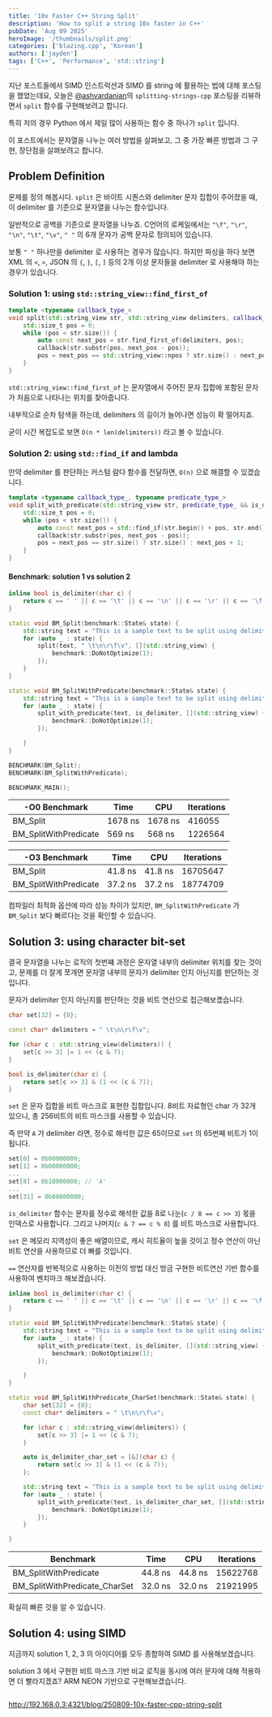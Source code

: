 ```yaml
---
title: '10x Faster C++ String Split'
description: 'How to split a string 10x faster in C++'
pubDate: 'Aug 09 2025'
heroImage: '/thumbnails/split.png'
categories: ['blazing.cpp', 'Korean']
authors: ['jayden']
tags: ['C++', 'Performance', 'std::string']
---
```


지난 포스트들에서 SIMD 인스트럭션과 SIMD 를 string 에 활용하는 법에 대해 포스팅을 했었는데요, 오늘은 [@ashvardanian](https://ashvardanian.com/posts/splitting-strings-cpp/)의 `splitting-strings-cpp` 포스팅을 리뷰하면서 `split` 함수를 구현해보려고 합니다.

특히 저의 경우 Python 에서 제일 많이 사용하는 함수 중 하나가 `split` 입니다.

이 포스트에서는 문자열을 나누는 여러 방법을 살펴보고, 그 중 가장 빠른 방법과 그 구현, 장단점을 살펴보려고 합니다.

## Problem Definition

문제를 정의 해봅시다. `split` 은 바이트 시퀀스와 delimiter 문자 집합이 주어졌을 때, 이 delimiter 를 기준으로 문자열을 나누는 함수입니다.

일반적으로 공백을 기준으로 문자열을 나누죠. C언어의 로케일에서는 `"\f"`, `"\r"`, `"\n"`, `"\t"`, `"\v"`, `" "` 의 6개 문자가 공백 문자로 정의되어 있습니다.

보통 `" "` 하나만을 delimiter 로 사용하는 경우가 많습니다. 하지만 파싱을 하다 보면 XML 의 `<`, `>`, JSON 의 `{`, `}`, `[`, `]` 등의 2개 이상 문자들을 delimiter 로 사용해야 하는 경우가 있습니다.

### Solution 1: using `std::string_view::find_first_of`

```cpp
template <typename callback_type_>
void split(std::string_view str, std::string_view delimiters, callback_type_ && callback) {
    std::size_t pos = 0;
    while (pos < str.size()) {
        auto const next_pos = str.find_first_of(delimiters, pos);
        callback(str.substr(pos, next_pos - pos));
        pos = next_pos == std::string_view::npos ? str.size() : next_pos + 1;
    }
}
```

`std::string_view::find_first_of` 는 문자열에서 주어진 문자 집합에 포함된 문자가 처음으로 나타나는 위치를 찾아줍니다.

내부적으로 순차 탐색을 하는데, delimiters 의 길이가 늘어나면 성능이 확 떨어지죠. 

굳이 시간 복잡도로 보면 `O(n * len(delimiters))` 라고 볼 수 있습니다.

### Solution 2: using `std::find_if` and lambda

만약 delimiter 를 판단하는 커스텀 람다 함수를 전달하면, `O(n)` 으로 해결할 수 있겠습니다.

```cpp
template <typename callback_type_, typename predicate_type_>
void split_with_predicate(std::string_view str, predicate_type_ && is_delimiter, callback_type_ && callback) {
    std::size_t pos = 0;
    while (pos < str.size()) {
        auto const next_pos = std::find_if(str.begin() + pos, str.end(), is_delimiter) - str.begin();
        callback(str.substr(pos, next_pos - pos));
        pos = next_pos == str.size() ? str.size() : next_pos + 1;
    }
}
```

#### Benchmark: solution 1 vs solution 2

```cpp
inline bool is_delimiter(char c) {
    return c == ' ' || c == '\t' || c == '\n' || c == '\r' || c == '\f' || c == '\v';
}

static void BM_Split(benchmark::State& state) {
    std::string text = "This is a sample text to be split using delimiters.";
    for (auto _ : state) {
        split(text, " \t\n\r\f\v", [](std::string_view) {
            benchmark::DoNotOptimize(1);
        });
    }
}

static void BM_SplitWithPredicate(benchmark::State& state) {
    std::string text = "This is a sample text to be split using delimiters.";
    for (auto _ : state) {
        split_with_predicate(text, is_delimiter, [](std::string_view) {
            benchmark::DoNotOptimize(1);
        });

    }
}

BENCHMARK(BM_Split);
BENCHMARK(BM_SplitWithPredicate);

BENCHMARK_MAIN();
```



| **-O0** Benchmark      | Time   | CPU   | Iterations |
|-------------------------|--------|-------|------------|
| BM_Split                | 1678 ns| 1678 ns| 416055     |
| BM_SplitWithPredicate   | 569 ns | 568 ns | 1226564    |



| **-O3** Benchmark       | Time   | CPU   | Iterations |
|-------------------------|--------|-------|------------|
| BM_Split                | 41.8 ns| 41.8 ns| 16705647   |
| BM_SplitWithPredicate   | 37.2 ns| 37.2 ns| 18774709   |

컴파일러 최적화 옵션에 따라 성능 차이가 있지만, `BM_SplitWithPredicate` 가 `BM_Split` 보다 빠르다는 것을 확인할 수 있습니다.

## Solution 3: using character bit-set

결국 문자열을 나누는 로직의 첫번쨰 과정은 문자열 내부의 delimiter 위치를 찾는 것이고, 문제를 더 잘게 쪼개면 문자열 내부의 문자가 delimiter 인지 아닌지를 판단하는 것입니다.

문자가 delimiter 인지 아닌지를 판단하는 것을 비트 연산으로 접근해보곘습니다.

```cpp
char set[32] = {0};

const char* delimiters = " \t\n\r\f\v";

for (char c : std::string_view(delimiters)) {
    set[c >> 3] |= 1 << (c & 7);
}

bool is_delimiter(char c) {
    return set[c >> 3] & (1 << (c & 7));
}
```

`set` 은 문자 집합을 비트 마스크로 표현한 집합입니다. 8비트 자료형인 char 가 32개 있으니, 총 256비트의 비트 마스크를 사용할 수 있습니다.

즉 만약 `A` 가 delimiter 라면, 정수로 해석한 값은 65이므로 `set` 의 65번째 비트가 1이 됩니다.

```cpp
set[0] = 0b00000000;
set[1] = 0b00000000;
...
set[8] = 0b10000000; // 'A'
...
set[31] = 0b00000000;
```

`is_delimiter` 함수는 문자를 정수로 해석한 값을 8로 나눈(`c / 8 == c >> 3`) 몫을 인덱스로 사용합니다. 그리고 나머지(`c & 7 == c % 8`) 를 비트 마스크로 사용합니다.

`set` 은 메모리 지역성이 좋은 배열이므로, 캐시 히트율이 높을 것이고 정수 연산이 아닌 비트 연산을 사용하므로 더 빠를 것입니다.

`==` 연산자를 반복적으로 사용하는 이전의 방법 대신 방금 구현한 비트연산 기반 함수를 사용하여 벤치마크 해보겠습니다.

```cpp
inline bool is_delimiter(char c) {
    return c == ' ' || c == '\t' || c == '\n' || c == '\r' || c == '\f' || c == '\v';
}

static void BM_SplitWithPredicate(benchmark::State& state) {
    std::string text = "This is a sample text to be split using delimiters.";
    for (auto _ : state) {
        split_with_predicate(text, is_delimiter, [](std::string_view) {
            benchmark::DoNotOptimize(1);
        });

    }
}

static void BM_SplitWithPredicate_CharSet(benchmark::State& state) {
    char set[32] = {0};
    const char* delimiters = " \t\n\r\f\v";

    for (char c : std::string_view(delimiters)) {
        set[c >> 3] |= 1 << (c & 7);
    }

    auto is_delimiter_char_set = [&](char c) {
        return set[c >> 3] & (1 << (c & 7));
    };

    std::string text = "This is a sample text to be split using delimiters.";
    for (auto _ : state) {
        split_with_predicate(text, is_delimiter_char_set, [](std::string_view) {
            benchmark::DoNotOptimize(1);
        });
    }

}
```

| Benchmark                      | Time   | CPU   | Iterations |
|--------------------------------|--------|-------|------------|
| BM_SplitWithPredicate          | 44.8 ns| 44.8 ns| 15622768   |
| BM_SplitWithPredicate_CharSet  | 32.0 ns| 32.0 ns| 21921995   |

확실히 빠른 것을 알 수 있습니다.

## Solution 4: using SIMD

지금까지 solution 1, 2, 3 의 아이디어를 모두 종합하여 SIMD 를 사용해보겠습니다.

solution 3 에서 구현한 비트 마스크 기반 비교 로직을 동시에 여러 문자에 대해 적용하면 더 빨라지겠죠? ARM NEON 기반으로 구현해보겠습니다.

```cpp

```

http://192.168.0.3:4321/blog/250809-10x-faster-cpp-string-split